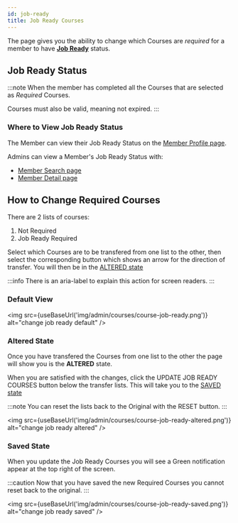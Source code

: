 ```yaml
---
id: job-ready
title: Job Ready Courses
---
```



The page gives you the ability to change which Courses are _required_ for a member to have **[Job Ready](#job-ready-status)** status.

## Job Ready Status

:::note
When the member has completed all the Courses that are selected as _Required_ Courses.

Courses must also be valid, meaning not expired.
:::

### Where to View Job Ready Status

The Member can view their Job Ready Status on the [Member Profile page](../../member/member-profile#top-overview-section).

Admins can view a Member's Job Ready Status with:

- [Member Search page](../member/search#default-member-search---job-ready-table-view-preview)
- [Member Detail page](../member/details)

## How to Change Required Courses

There are 2 lists of courses:

1. Not Required
2. Job Ready Required

Select which Courses are to be transfered from one list to the other, then select the corresponding button which shows an arrow for the direction of transfer. You will then be in the [ALTERED state](#altered-state)

:::info
There is an aria-label to explain this action for screen readers.
:::

### Default View

<img
  src={useBaseUrl('img/admin/courses/course-job-ready.png')}
  alt="change job ready default"
/>

### Altered State

Once you have transfered the Courses from one list to the other the page will show you is the **ALTERED** state.

When you are satisfied with the changes, click the UPDATE JOB READY COURSES button below the transfer lists. This will take you to the [SAVED state](#saved-state)

:::note
You can reset the lists back to the Original with the RESET button.
:::

<img
  src={useBaseUrl('img/admin/courses/course-job-ready-altered.png')}
  alt="change job ready altered"
/>

### Saved State

When you update the Job Ready Courses you will see a <Highlight variant="success">Green</Highlight> notification appear at the top right of the screen.

:::caution
Now that you have saved the new Required Courses you cannot reset back to the original.
:::

<img
  src={useBaseUrl('img/admin/courses/course-job-ready-saved.png')}
  alt="change job ready saved"
/>
